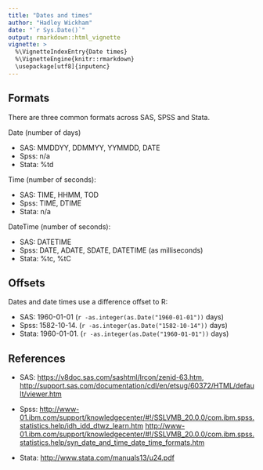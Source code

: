 ```yaml
---
title: "Dates and times"
author: "Hadley Wickham"
date: "`r Sys.Date()`"
output: rmarkdown::html_vignette
vignette: >
  %\VignetteIndexEntry{Date times}
  %\VignetteEngine{knitr::rmarkdown}
  \usepackage[utf8]{inputenc}
---
```


## Formats

There are three common formats across SAS, SPSS and Stata.

Date (number of days)

* SAS:    MMDDYY, DDMMYY, YYMMDD, DATE
* Spss:   n/a
* Stata:  %td

Time (number of seconds):

* SAS:   TIME, HHMM, TOD 
* Spss:  TIME, DTIME
* Stata: n/a

DateTime (number of seconds):

* SAS:   DATETIME
* Spss:  DATE, ADATE, SDATE, DATETIME (as milliseconds)
* Stata: %tc, %tC


## Offsets

Dates and date times use a difference offset to R:

* SAS: 1960-01-01 (`r -as.integer(as.Date("1960-01-01"))` days)
* Spss: 1582-10-14. (`r -as.integer(as.Date("1582-10-14"))` days)
* Stata: 1960-01-01. (`r -as.integer(as.Date("1960-01-01"))` days)


## References

* SAS: 
  <https://v8doc.sas.com/sashtml/lrcon/zenid-63.htm>,
  <http://support.sas.com/documentation/cdl/en/etsug/60372/HTML/default/viewer.htm>
  
* Spss:
  <http://www-01.ibm.com/support/knowledgecenter/#!/SSLVMB_20.0.0/com.ibm.spss.statistics.help/idh_idd_dtwz_learn.htm>
  <http://www-01.ibm.com/support/knowledgecenter/#!/SSLVMB_20.0.0/com.ibm.spss.statistics.help/syn_date_and_time_date_time_formats.htm>

* Stata:
  <http://www.stata.com/manuals13/u24.pdf>
